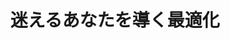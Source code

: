 ﻿---
title: "迷えるあなたを導く最適化"
category: "工学院"
vol: 75
interviewee: "水野 眞治"
url: "http://www.me.titech.ac.jp/~mizu_lab/"
tags: ["情報","水","企業","モノ","政府"]
pdf: "75-4-mizuno.pdf"
career: ""
pdfurl: "75-4-mizuno/75-4-mizuno.pdf"
preface: "モノ・カネ・ヒト・情報……。現代社会は多くのものが錯綜している時代と言える。その中で、企業や政府などの社会組織はそれらを運用して上手く利益を得る必要があるが、それは簡単ではない。特に大きな組織だといろいろな事業を運用する必要があるので、どの事業にどれだけ力を入れれば利益が大きくなるかが非常にわかりにくい。この問題を解決するための良い手法として、最適化と呼ばれるものがある。今回はその最適化について長年研究している水野研究室を訪ね、お話を伺った。"
---
